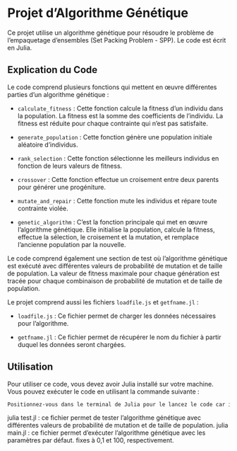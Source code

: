 # Projet d'Algorithme Génétique

Ce projet utilise un algorithme génétique pour résoudre le problème de l'empaquetage d'ensembles (Set Packing Problem - SPP). Le code est écrit en Julia.

## Explication du Code

Le code comprend plusieurs fonctions qui mettent en œuvre différentes parties d'un algorithme génétique :

- `calculate_fitness` : Cette fonction calcule la fitness d'un individu dans la population. La fitness est la somme des coefficients de l'individu. La fitness est réduite pour chaque contrainte qui n'est pas satisfaite.

- `generate_population` : Cette fonction génère une population initiale aléatoire d'individus.

- `rank_selection` : Cette fonction sélectionne les meilleurs individus en fonction de leurs valeurs de fitness.

- `crossover` : Cette fonction effectue un croisement entre deux parents pour générer une progéniture.

- `mutate_and_repair` : Cette fonction mute les individus et répare toute contrainte violée.

- `genetic_algorithm` : C'est la fonction principale qui met en œuvre l'algorithme génétique. Elle initialise la population, calcule la fitness, effectue la sélection, le croisement et la mutation, et remplace l'ancienne population par la nouvelle.

Le code comprend également une section de test où l'algorithme génétique est exécuté avec différentes valeurs de probabilité de mutation et de taille de population. La valeur de fitness maximale pour chaque génération est tracée pour chaque combinaison de probabilité de mutation et de taille de population.

Le projet comprend aussi les fichiers `loadfile.js` et `getfname.jl` :

- `loadfile.js` : Ce fichier permet de charger les données nécessaires pour l'algorithme.

- `getfname.jl` : Ce fichier permet de récupérer le nom du fichier à partir duquel les données seront chargées.

## Utilisation

Pour utiliser ce code, vous devez avoir Julia installé sur votre machine. Vous pouvez exécuter le code en utilisant la commande suivante :

```bash
Positionnez-vous dans le terminal de Julia pour le lancez le code car il genere un grephique
```
julia test.jl : ce fichier permet de tester l'algorithme génétique avec différentes valeurs de probabilité de mutation et de taille de population.
 julia main.jl : ce fichier permet d'exécuter l'algorithme génétique avec les paramètres par défaut. fixes à 0,1 et 100, respectivement.

